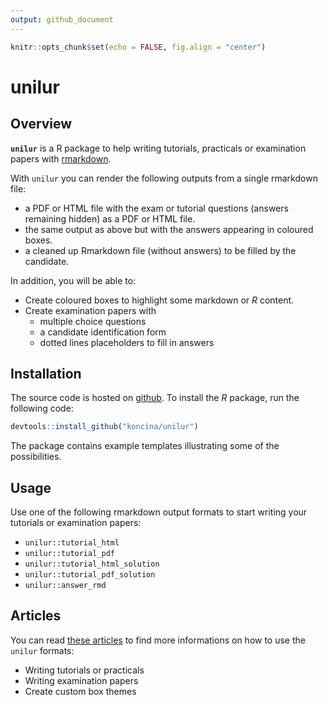 ```yaml
---
output: github_document
---
```


```r
knitr::opts_chunk$set(echo = FALSE, fig.align = "center")
```

# unilur

## Overview

**`unilur`** is a R package to help writing tutorials, practicals or examination papers with [rmarkdown](http://rmarkdown.rstudio.com/).

With `unilur` you can render the following outputs from a single rmarkdown file:

- a PDF or HTML file with the exam or tutorial questions (answers remaining hidden) as a PDF or HTML file.
- the same output as above but with the answers appearing in coloured boxes. 
- a cleaned up Rmarkdown file (without answers) to be filled by the candidate.

In addition, you will be able to:

- Create coloured boxes to highlight some markdown or _R_ content.
- Create examination papers with
    + multiple choice questions
    + a candidate identification form
    + dotted lines placeholders to fill in answers

## Installation

The source code is hosted on [github](https://github.com/koncina/unilur). To install the _R_ package, run the following code:

```r
devtools::install_github("koncina/unilur")
```

The package contains example templates illustrating some of the possibilities.

## Usage

Use one of the following rmarkdown output formats to start writing your tutorials or examination papers:

- `unilur::tutorial_html`
- `unilur::tutorial_pdf`
- `unilur::tutorial_html_solution`
- `unilur::tutorial_pdf_solution`
- `unilur::answer_rmd`

## Articles

You can read [these articles](http://koncina.github.io/unilur/articles/index.html) to find more informations on how to use the `unilur` formats:

- Writing tutorials or practicals
- Writing examination papers
- Create custom box themes
